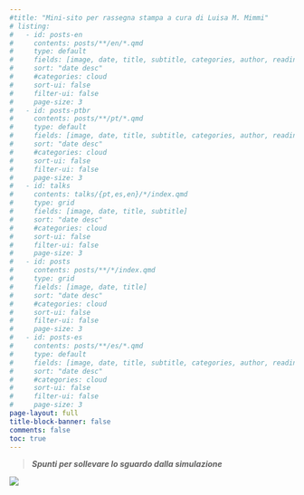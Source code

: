 ```yaml
---
#title: "Mini-sito per rassegna stampa a cura di Luisa M. Mimmi"
# listing:
#   - id: posts-en
#     contents: posts/**/en/*.qmd
#     type: default
#     fields: [image, date, title, subtitle, categories, author, reading-time]
#     sort: "date desc"
#     #categories: cloud
#     sort-ui: false
#     filter-ui: false
#     page-size: 3
#   - id: posts-ptbr
#     contents: posts/**/pt/*.qmd
#     type: default
#     fields: [image, date, title, subtitle, categories, author, reading-time]
#     sort: "date desc"
#     #categories: cloud
#     sort-ui: false
#     filter-ui: false
#     page-size: 3   
#   - id: talks
#     contents: talks/{pt,es,en}/*/index.qmd
#     type: grid
#     fields: [image, date, title, subtitle]
#     sort: "date desc"
#     #categories: cloud
#     sort-ui: false
#     filter-ui: false
#     page-size: 3  
#   - id: posts
#     contents: posts/**/*/index.qmd
#     type: grid
#     fields: [image, date, title]
#     sort: "date desc"
#     #categories: cloud
#     sort-ui: false
#     filter-ui: false
#     page-size: 3          
#   - id: posts-es
#     contents: posts/**/es/*.qmd
#     type: default
#     fields: [image, date, title, subtitle, categories, author, reading-time]
#     sort: "date desc"
#     #categories: cloud
#     sort-ui: false
#     filter-ui: false
#     page-size: 3       
page-layout: full
title-block-banner: false
comments: false
toc: true
---
```


> ***Spunti per sollevare lo sguardo dalla simulazione*** 

![](images/matrix.jpg)

<!-- ## Recent posts / Posts recentes -->

<!-- ::: {#posts} -->

<!-- ::: -->

<!-- <a href="../posts/index.html"> <button type="button" class="btn btn-primary float-end btn-sm">See all/Ver todos</button></a> -->

<!-- <br> -->

<!-- ## Recent Talks / Palestras recentes -->

<!-- <a href="../talks/index.html"> <button type="button" class="btn btn-danger float-end btn-sm">Next activities/Atividades futuras</button></a><br> -->

<!-- ::: {#talks} -->

<!-- ::: -->

<!-- <a href="../talks/index.html"> <button type="button" class="btn btn-primary float-end btn-sm">See all/Ver todas</button></a> -->

<!-- ## Posts in English -->

<!-- ::: {#posts-en} -->

<!-- ::: -->

<!-- <a href="../posts/en.html"> <button type="button" class="btn btn-primary float-end btn-sm">See all posts in English</button></a> -->

<!-- ## Posts em Português -->

<!-- ::: {#posts-ptbr} -->

<!-- ::: -->

<!-- <a href="../posts/pt.html"> <button type="button" class="btn btn-primary float-end btn-sm">Ver posts em Português</button></a> -->

<!-- ## Posts en Español -->

<!-- ::: {#posts-es} -->

<!-- ::: -->

